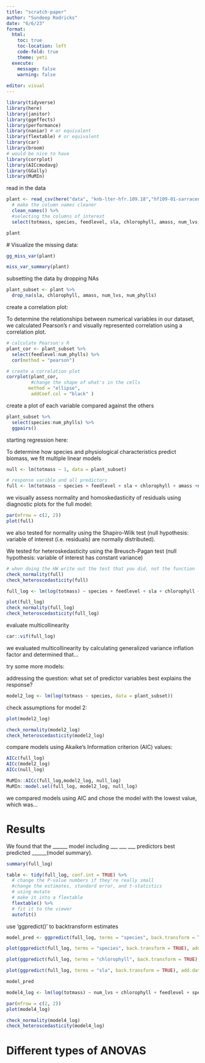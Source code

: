 ```yaml
---
title: "scratch-paper"
author: "Sundeep Rodricks"
date: "6/6/23"
format: 
  html:
    toc: true
    toc-location: left
    code-fold: true
    theme: yeti 
  execute: 
    message: false
    warning: false
  
editor: visual
---
```


```r
library(tidyverse)
library(here)
library(janitor)
library(ggeffects)
library(performance)
library(naniar) # or equivalent
library(flextable) # or equivalent
library(car)
library(broom)
# would be nice to have
library(corrplot)
library(AICcmodavg)
library(GGally)
library(MuMIn)
```

read in the data

```r
plant <- read_csv(here("data", "knb-lter-hfr.109.18","hf109-01-sarracenia.csv")) %>%
  # make the column names cleaner
  clean_names() %>% 
  #selecting the columns of interest
  select(totmass, species, feedlevel, sla, chlorophyll, amass, num_lvs, num_phylls)

plant
```

\# Visualize the missing data:

```r
gg_miss_var(plant)
```

```r
miss_var_summary(plant)
```

subsetting the data by dropping NAs

```r
plant_subset <- plant %>% 
  drop_na(sla, chlorophyll, amass, num_lvs, num_phylls)
```

create a correlation plot:

To determine the relationships between numerical variables in our dataset, we calculated Pearson's r and visually represented correlation using a correlation plot.

```r
# calculate Pearson's R 
plant_cor <- plant_subset %>% 
  select(feedlevel:num_phylls) %>% 
  cor(method = "pearson")

# create a correlation plot
corrplot(plant_cor,
         #change the shape of what's in the cells 
        method = "ellipse",
         addCoef.col = "black" )
```

create a plot of each variable compared against the others

```r
plant_subset %>% 
  select(species:num_phylls) %>% 
  ggpairs()

```

starting regression here:

To determine how species and physiological characteristics predict biomass, we fit multiple linear models

```r
null <- lm(totmass ~ 1, data = plant_subset)

# response varible and all predictors
full <- lm(totmass ~ species + feedlevel + sla + chlorophyll + amass +num_lvs + num_phylls, data = plant_subset)
```

we visually assess normality and homoskedasticity of residuals using diagnostic plots for the full model:

```r
par(mfrow = c(2, 2))
plot(full)
```

we also tested for normality using the Shapiro-Wilk test (null hypothesis: variable of interest (i.e. residuals) are normally distributed).

We tested for heteroskedasticity using the Breusch-Pagan test (null hypothesis: variable of interest has constant variance)

```r
# when doing the HW write out the test that you did, not the function 
check_normality(full)
check_heteroscedasticity(full)

```

```r
full_log <- lm(log(totmass) ~ species + feedlevel + sla + chlorophyll + amass + num_lvs + num_phylls, data = plant_subset)

plot(full_log)
check_normality(full_log)
check_heteroscedasticity(full_log)

```

evaluate multicollinearity

```r
car::vif(full_log)
```

we evaluated multicollinearity by calculating generalized variance inflation factor and determined that...

try some more models:

addressing the question: what set of predictor variables best explains the response?

```r
model2_log <- lm(log(totmass ~ species, data = plant_subset))
```

check assumptions for model 2:

```r
plot(model2_log)

check_normality(model2_log)
check_heteroscedasticity(model2_log)

```

compare models using Akaike's Information criterion (AIC) values:

```r
AICc(full_log)
AICc(model2_log)
AICc(null_log)

MuMIn::AICc(full_log,model2_log, null_log)
MuMIn::model.sel(full_log, model2_log, null_log)
```

we compared models using AIC and chose the model with the lowest value, which was...

# Results

We found that the \_\_\_\_\_\_ model including \_\_\_ \_\_\_ \_\_\_ predictors best predicted \_\_\_\_\_\_(model summary).

```r
summary(full_log)

table <- tidy(full_log, conf.int = TRUE) %>% 
  # change the P-value numbers if they're really small
  #change the estimates, standard error, and t-statistics
  # using mutate
  # make it into a flextable
  flextable() %>% 
  # fit it to the viewer
  autofit()

```

use 'ggpredict()' to backtransform estimates

```r
model_pred <- ggpredict(full_log, terms = "species", back.transform = TRUE)

plot(ggpredict(full_log, terms = "species", back.transform = TRUE), add.data = TRUE)

plot(ggpredict(full_log, terms = "chlorophyll", back.transform = TRUE), add.data = TRUE)

plot(ggpredict(full_log, terms = "sla", back.transform = TRUE), add.data = TRUE)

model_pred
```

```r
model4_log <- lm(log(totmass) ~ num_lvs + chlorophyll + feedlevel + species, data = plant_subset)

par(mfrow = c(2, 2))
plot(model4_log)

check_normality(model4_log)
check_heteroscedasticity(model4_log)

```

# Different types of ANOVAS

```r

```
